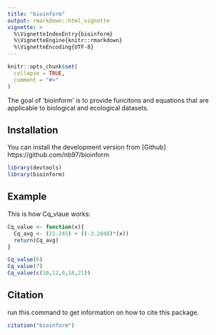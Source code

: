 ```yaml
---
title: "bioinform"
output: rmarkdown::html_vignette
vignette: >
  %\VignetteIndexEntry{bioinform}
  %\VignetteEngine{knitr::rmarkdown}
  %\VignetteEncoding{UTF-8}
---
```


```r
knitr::opts_chunk$set(
  collapse = TRUE,
  comment = "#>"
)
```

The goal of 'bioinform' is to provide funcitons and equations that are applicable to biological and ecological datasets. 

## Installation
You can install the development version from [Github] 
https://github.com/nb97/bioinform 

```r
library(devtools)
library(bioinform)
```

## Example
This is how Cq_vlaue works:
```r
Cq_value <- function(x){
  Cq_avg <- (22.245) + ((-3.2048)*(x))
  return(Cq_avg)
}

Cq_value(6)
Cq_value(7)
Cq_value(c(10,12,0,18,21)) 
```
## Citation 
run this command to get information on how to cite this package. 
```r
citation("bioinform")
```

